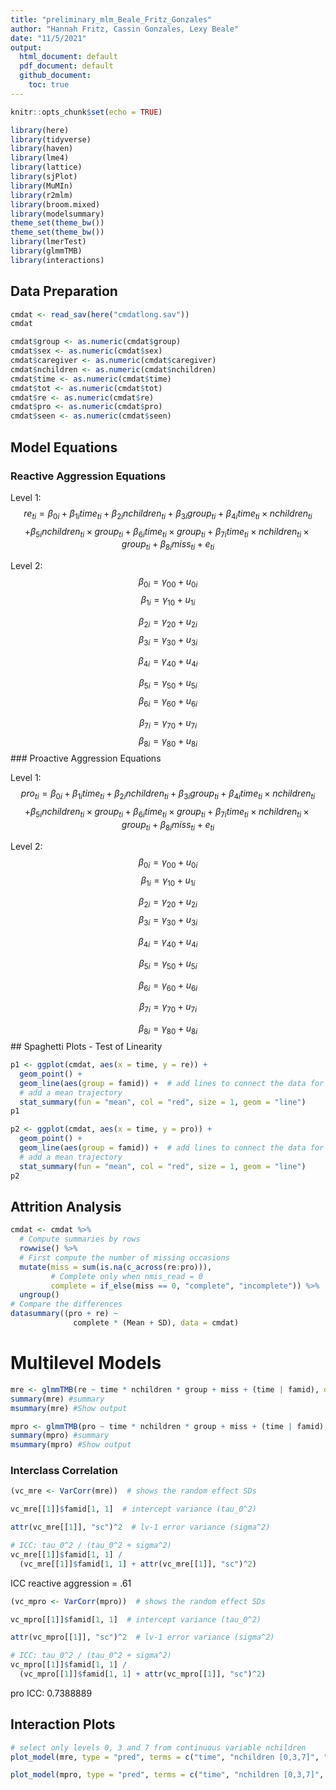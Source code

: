 ```yaml
---
title: "preliminary_mlm_Beale_Fritz_Gonzales"
author: "Hannah Fritz, Cassin Gonzales, Lexy Beale"
date: "11/5/2021"
output:
  html_document: default
  pdf_document: default
  github_document:
    toc: true
---
```


```r
knitr::opts_chunk$set(echo = TRUE)
```

```r
library(here) 
library(tidyverse)
library(haven)
library(lme4)
library(lattice)
library(sjPlot)
library(MuMIn)
library(r2mlm)
library(broom.mixed)
library(modelsummary)
theme_set(theme_bw())
theme_set(theme_bw())
library(lmerTest)
library(glmmTMB)
library(interactions)
```
## Data Preparation
```r
cmdat <- read_sav(here("cmdatlong.sav"))
cmdat
```

```r
cmdat$group <- as.numeric(cmdat$group)
cmdat$sex <- as.numeric(cmdat$sex)
cmdat$caregiver <- as.numeric(cmdat$caregiver)
cmdat$nchildren <- as.numeric(cmdat$nchildren)
cmdat$time <- as.numeric(cmdat$time)
cmdat$tot <- as.numeric(cmdat$tot)
cmdat$re <- as.numeric(cmdat$re)
cmdat$pro <- as.numeric(cmdat$pro)
cmdat$seen <- as.numeric(cmdat$seen)
```


## Model Equations

### Reactive Aggression Equations
Level 1:
$$re_{ti}=\beta_{0i}+\beta_{1i}time_{ti}+\beta_{2i}nchildren_{ti}+\beta_{3i}group_{ti} + \beta_{4i}time_{ti} \times nchildren_{ti}$$ $$+ \beta_{5i} nchildren_{ti} \times group_{ti} + \beta_{6i} time_{ti} \times group_{ti} + \beta_{7i}time_{ti} \times nchildren_{ti} \times group_{ti} + \beta_{8i}miss_{ti} +e_{ti}$$

Level 2:
$$\beta_{0i}=\gamma_{00}+u_{0i}$$
$$\beta_{1i}=\gamma_{10}+u_{1i}$$

$$\beta_{2i}=\gamma_{20}+u_{2i}$$
$$\beta_{3i}=\gamma_{30}+u_{3i}$$

$$\beta_{4i}=\gamma_{40}+u_{4i}$$

$$\beta_{5i}=\gamma_{50}+u_{5i}$$
$$\beta_{6i}=\gamma_{60}+u_{6i}$$

$$\beta_{7i}=\gamma_{70}+u_{7i}$$
$$\beta_{8i}=\gamma_{80}+u_{8i}$$
### Proactive Aggression Equations

Level 1:
$$pro_{ti}=\beta_{0i}+\beta_{1i}time_{ti}+\beta_{2i}nchildren_{ti}+\beta_{3i}group_{ti} + \beta_{4i}time_{ti} \times nchildren_{ti}$$ $$+ \beta_{5i} nchildren_{ti} \times group_{ti} + \beta_{6i} time_{ti} \times group_{ti} + \beta_{7i}time_{ti} \times nchildren_{ti} \times group_{ti} + \beta_{8i}miss_{ti} +e_{ti}$$

Level 2:
$$\beta_{0i}=\gamma_{00}+u_{0i}$$
$$\beta_{1i}=\gamma_{10}+u_{1i}$$

$$\beta_{2i}=\gamma_{20}+u_{2i}$$
$$\beta_{3i}=\gamma_{30}+u_{3i}$$

$$\beta_{4i}=\gamma_{40}+u_{4i}$$

$$\beta_{5i}=\gamma_{50}+u_{5i}$$

$$\beta_{6i}=\gamma_{60}+u_{6i}$$

$$\beta_{7i}=\gamma_{70}+u_{7i}$$

$$\beta_{8i}=\gamma_{80}+u_{8i}$$
## Spaghetti Plots - Test of Linearity

```r
p1 <- ggplot(cmdat, aes(x = time, y = re)) + 
  geom_point() + 
  geom_line(aes(group = famid)) +  # add lines to connect the data for each person
  # add a mean trajectory
  stat_summary(fun = "mean", col = "red", size = 1, geom = "line")
p1
```

```r
p2 <- ggplot(cmdat, aes(x = time, y = pro)) + 
  geom_point() + 
  geom_line(aes(group = famid)) +  # add lines to connect the data for each person
  # add a mean trajectory
  stat_summary(fun = "mean", col = "red", size = 1, geom = "line")
p2
```

## Attrition Analysis

```r
cmdat <- cmdat %>%
  # Compute summaries by rows
  rowwise() %>%
  # First compute the number of missing occasions
  mutate(miss = sum(is.na(c_across(re:pro))),
         # Complete only when nmis_read = 0
         complete = if_else(miss == 0, "complete", "incomplete")) %>%
  ungroup()
# Compare the differences
datasummary((pro + re) ~
              complete * (Mean + SD), data = cmdat)
```

# Multilevel Models

```r
mre <- glmmTMB(re ~ time * nchildren * group + miss + (time | famid), data = cmdat, REML = TRUE)
summary(mre) #summary
msummary(mre) #Show output
```

```r
mpro <- glmmTMB(pro ~ time * nchildren * group + miss + (time | famid), data = cmdat, REML = TRUE)
summary(mpro) #summary
msummary(mpro) #Show output
```

### Interclass Correlation

```r
(vc_mre <- VarCorr(mre))  # shows the random effect SDs

vc_mre[[1]]$famid[1, 1]  # intercept variance (tau_0^2)

attr(vc_mre[[1]], "sc")^2  # lv-1 error variance (sigma^2)

# ICC: tau_0^2 / (tau_0^2 + sigma^2)
vc_mre[[1]]$famid[1, 1] / 
  (vc_mre[[1]]$famid[1, 1] + attr(vc_mre[[1]], "sc")^2)
```

ICC reactive aggression = .61

```r
(vc_mpro <- VarCorr(mpro))  # shows the random effect SDs

vc_mpro[[1]]$famid[1, 1]  # intercept variance (tau_0^2)

attr(vc_mpro[[1]], "sc")^2  # lv-1 error variance (sigma^2)

# ICC: tau_0^2 / (tau_0^2 + sigma^2)
vc_mpro[[1]]$famid[1, 1] / 
  (vc_mpro[[1]]$famid[1, 1] + attr(vc_mpro[[1]], "sc")^2)
```

pro ICC: 0.7388889

## Interaction Plots

```r
# select only levels 0, 3 and 7 from continuous variable nchildren
plot_model(mre, type = "pred", terms = c("time", "nchildren [0,3,7]", "group"))
```

```r
plot_model(mpro, type = "pred", terms = c("time", "nchildren [0,3,7]", "group"))
```




